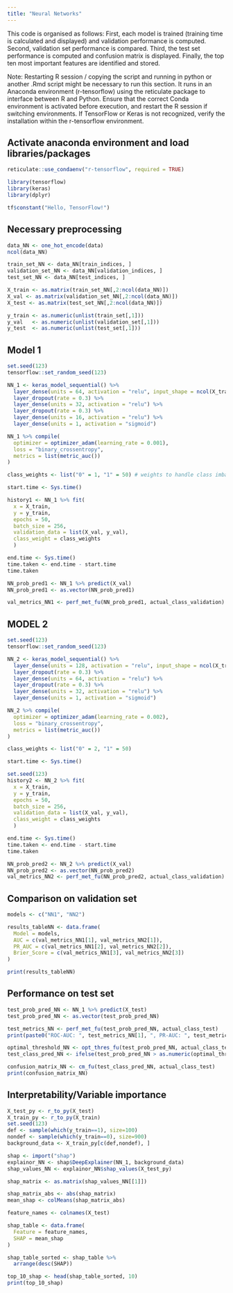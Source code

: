 ```yaml
---
title: "Neural Networks"
---
```


This code is organised as follows: 
First, each model is trained (training time is calculated and displayed) and validation performance is computed.
Second, validation set performance is compared.
Third, the test set performance is computed and confusion matrix is displayed. 
Finally, the top ten most important features are identified and stored.

Note: Restarting R session / copying the script and running in python or another
.Rmd script might be necessary to run this section. It runs in an Anaconda environment (r-tensorflow) using 
the reticulate package to interface between R and Python. Ensure that the correct Conda environment is 
activated before execution, and restart the R session if switching environments. If TensorFlow or Keras is 
not recognized, verify the installation within the r-tensorflow environment.


## Activate anaconda environment and load libraries/packages
```r
reticulate::use_condaenv("r-tensorflow", required = TRUE)

library(tensorflow)
library(keras)
library(dplyr)

tf$constant("Hello, TensorFlow!")
```


## Necessary preprocessing
```r
data_NN <- one_hot_encode(data)
ncol(data_NN)

train_set_NN <- data_NN[train_indices, ]
validation_set_NN <- data_NN[validation_indices, ]
test_set_NN <- data_NN[test_indices, ]

X_train <- as.matrix(train_set_NN[,2:ncol(data_NN)])
X_val <- as.matrix(validation_set_NN[,2:ncol(data_NN)])
X_test <- as.matrix(test_set_NN[,2:ncol(data_NN)])

y_train <- as.numeric(unlist(train_set[,1]))
y_val   <- as.numeric(unlist(validation_set[,1]))
y_test  <- as.numeric(unlist(test_set[,1]))
```



## Model 1

```r
set.seed(123) 
tensorflow::set_random_seed(123)

NN_1 <- keras_model_sequential() %>%
  layer_dense(units = 64, activation = "relu", input_shape = ncol(X_train)) %>%
  layer_dropout(rate = 0.3) %>%
  layer_dense(units = 32, activation = "relu") %>%
  layer_dropout(rate = 0.3) %>%
  layer_dense(units = 16, activation = "relu") %>%
  layer_dense(units = 1, activation = "sigmoid")

NN_1 %>% compile(
  optimizer = optimizer_adam(learning_rate = 0.001),
  loss = "binary_crossentropy",
  metrics = list(metric_auc())
)

class_weights <- list("0" = 1, "1" = 50) # weights to handle class imbalance

start.time <- Sys.time()

history1 <- NN_1 %>% fit(
  x = X_train,
  y = y_train,
  epochs = 50,
  batch_size = 256,
  validation_data = list(X_val, y_val),
  class_weight = class_weights
  )

end.time <- Sys.time()
time.taken <- end.time - start.time
time.taken

NN_prob_pred1 <- NN_1 %>% predict(X_val)
NN_prob_pred1 <- as.vector(NN_prob_pred1)

val_metrics_NN1 <- perf_met_fu(NN_prob_pred1, actual_class_validation)
```



## MODEL 2

```r
set.seed(123)  
tensorflow::set_random_seed(123)

NN_2 <- keras_model_sequential() %>%
  layer_dense(units = 128, activation = "relu", input_shape = ncol(X_train)) %>%
  layer_dropout(rate = 0.3) %>%
  layer_dense(units = 64, activation = "relu") %>%
  layer_dropout(rate = 0.3) %>%
  layer_dense(units = 32, activation = "relu") %>%
  layer_dense(units = 1, activation = "sigmoid")

NN_2 %>% compile(
  optimizer = optimizer_adam(learning_rate = 0.002),
  loss = "binary_crossentropy",
  metrics = list(metric_auc())
)

class_weights <- list("0" = 2, "1" = 50)

start.time <- Sys.time()

set.seed(123)
history2 <- NN_2 %>% fit(
  x = X_train,
  y = y_train,
  epochs = 50,
  batch_size = 256,
  validation_data = list(X_val, y_val),
  class_weight = class_weights
  )

end.time <- Sys.time()
time.taken <- end.time - start.time
time.taken

NN_prob_pred2 <- NN_2 %>% predict(X_val)
NN_prob_pred2 <- as.vector(NN_prob_pred2)
val_metrics_NN2 <- perf_met_fu(NN_prob_pred2, actual_class_validation)
```



## Comparison on validation set

```r
models <- c("NN1", "NN2")

results_tableNN <- data.frame(
  Model = models,
  AUC = c(val_metrics_NN1[1], val_metrics_NN2[1]),
  PR_AUC = c(val_metrics_NN1[2], val_metrics_NN2[2]),
  Brier_Score = c(val_metrics_NN1[3], val_metrics_NN2[3])
)

print(results_tableNN)
```



## Performance on test set

```r
test_prob_pred_NN <- NN_1 %>% predict(X_test)
test_prob_pred_NN <- as.vector(test_prob_pred_NN)

test_metrics_NN <- perf_met_fu(test_prob_pred_NN, actual_class_test)
print(paste0("ROC-AUC: ", test_metrics_NN[1], ", PR-AUC: ", test_metrics_NN[2], ", Brier score: ", test_metrics_NN[3]))

optimal_threshold_NN <- opt_thres_fu(test_prob_pred_NN, actual_class_test)
test_class_pred_NN <- ifelse(test_prob_pred_NN > as.numeric(optimal_threshold_NN)[1], 1, 0)

confusion_matrix_NN <- cm_fu(test_class_pred_NN, actual_class_test)
print(confusion_matrix_NN)
```




## Interpretability/Variable importance

```r
X_test_py <- r_to_py(X_test)
X_train_py <- r_to_py(X_train)
set.seed(123)
def <- sample(which(y_train==1), size=100)
nondef <- sample(which(y_train==0), size=900)
background_data <- X_train_py[c(def,nondef), ]

shap <- import("shap")
explainor_NN <- shap$DeepExplainer(NN_1, background_data)
shap_values_NN <- explainor_NN$shap_values(X_test_py) 

shap_matrix <- as.matrix(shap_values_NN[[1]])

shap_matrix_abs <- abs(shap_matrix)
mean_shap <- colMeans(shap_matrix_abs)

feature_names <- colnames(X_test)

shap_table <- data.frame(
  Feature = feature_names,
  SHAP = mean_shap
)

shap_table_sorted <- shap_table %>%
  arrange(desc(SHAP))

top_10_shap <- head(shap_table_sorted, 10)
print(top_10_shap)
```
